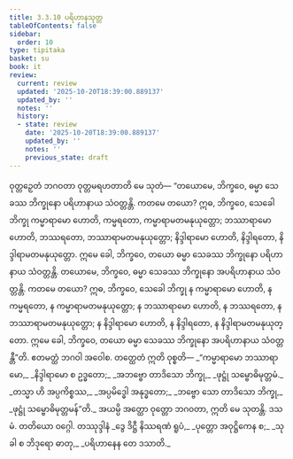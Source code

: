 ```yaml
---
title: 3.3.10 ပရိဟာနသုတ္တ
tableOfContents: false
sidebar:
  order: 10
type: tipitaka
basket: su
book: it
review:
  current: review
  updated: '2025-10-20T18:39:00.889137'
  updated_by: ''
  notes: ''
  history:
  - state: review
    date: '2025-10-20T18:39:00.889137'
    updated_by: ''
    notes: ''
    previous_state: draft
---
```



<DynamicBreadcrumb />


<ReviewStatus review={frontmatter.review} showDetails={true} />

<HypothesisAnnotation frontmatter={frontmatter} />

<Division number="79" book="it" e="ch" v="18" p="243">

<Paragraph number="525" book="it">
ဝုတ္တဉှေတံ ဘဂဝတာ ဝုတ္တမရဟတာတိ မေ သုတံ—
</Paragraph>

<Paragraph number="526" book="it">
“တယောမေ, ဘိက္ခဝေ, ဓမ္မာ သေခဿ ဘိက္ခုနော ပရိဟာနာယ သံဝတ္တန္တိ. ကတမေ တယော? ဣဓ, ဘိက္ခဝေ, သေခေါ ဘိက္ခု ကမ္မာရာမော ဟောတိ, ကမ္မရတော, ကမ္မာရာမတမနုယုတ္တော; ဘဿာရာမော ဟောတိ, ဘဿရတော, ဘဿာရာမတမနုယုတ္တော; နိဒ္ဒါရာမော ဟောတိ, နိဒ္ဒါရတော, နိဒ္ဒါရာမတမနုယုတ္တော. ဣမေ ခေါ, ဘိက္ခဝေ, တယော ဓမ္မာ သေခဿ ဘိက္ခုနော ပရိဟာနာယ သံဝတ္တန္တိ.
</Paragraph>

<Paragraph number="527" book="it">
တယောမေ, ဘိက္ခဝေ, ဓမ္မာ သေခဿ ဘိက္ခုနော အပရိဟာနာယ သံဝတ္တန္တိ. ကတမေ တယော? ဣဓ, ဘိက္ခဝေ, သေခေါ ဘိက္ခု န ကမ္မာရာမော ဟောတိ, န ကမ္မရတော, န ကမ္မာရာမတမနုယုတ္တော; န ဘဿာရာမော ဟောတိ, န ဘဿရတော, န ဘဿာရာမတမနုယုတ္တော; န နိဒ္ဒါရာမော ဟောတိ, န နိဒ္ဒါရတော, န နိဒ္ဒါရာမတမနုယုတ္တော. ဣမေ ခေါ, ဘိက္ခဝေ, တယော ဓမ္မာ သေခဿ ဘိက္ခုနော အပရိဟာနာယ သံဝတ္တန္တီ”တိ. ဧတမတ္ထံ ဘဂဝါ အဝေါစ. တတ္ထေတံ ဣတိ ဝုစ္စတိ—
</Paragraph>

<Paragraph number="528" type="verses" book="it">
_“ကမ္မာရာမော ဘဿာရာမော,_  
_နိဒ္ဒါရာမော စ ဥဒ္ဓတော;_  
_အဘဗ္ဗော တာဒိသော ဘိက္ခု,_  
_ဖုဋ္ဌုံ သမ္ဗောဓိမုတ္တမံ._  

</Paragraph>

<Paragraph number="529" type="verses" book="it">
_တသ္မာ ဟိ အပ္ပကိစ္စဿ,_  
_အပ္ပမိဒ္ဓေါ အနုဒ္ဓတော;_  
_ဘဗ္ဗော သော တာဒိသော ဘိက္ခု,_  
_ဖုဋ္ဌုံ သမ္ဗောဓိမုတ္တမန်”တိ._  

</Paragraph>

<Paragraph number="530" book="it">
အယမ္ပိ အတ္ထော ဝုတ္တော ဘဂဝတာ, ဣတိ မေ သုတန္တိ.

</Paragraph>
</Division>

<Paragraph number="531" type="center" book="it">
ဒသမံ.



</Paragraph>

<Paragraph number="532" type="center" book="it">
တတိယော ဝဂ္ဂေါ.



</Paragraph>

<Paragraph number="533" type="center" book="it">
တဿုဒ္ဒါနံ


</Paragraph>

<Paragraph number="534" type="verses" book="it">
_ဒွေ ဒိဋ္ဌီ နိဿရဏံ ရူပံ,_  
_ပုတ္တော အဝုဋ္ဌိကေန စ;_  
_သုခါ စ ဘိဒုရော ဓာတု,_  
_ပရိဟာနေန တေ ဒသာတိ._
</Paragraph>